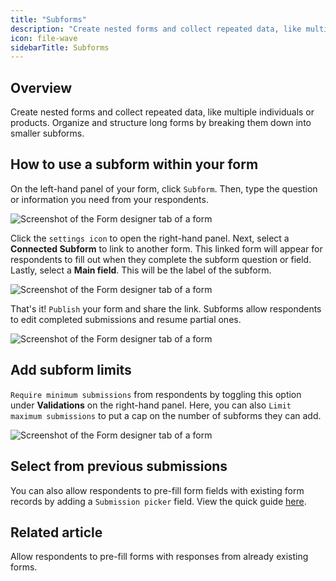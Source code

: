 ```yaml
---
title: "Subforms"
description: "Create nested forms and collect repeated data, like multiple individuals or products. Organize and structure long forms by breaking them down into smaller subforms."
icon: file-wave
sidebarTitle: Subforms
---
```


## Overview

Create nested forms and collect repeated data, like multiple individuals or products. Organize and structure long forms by breaking them down into smaller subforms.

## How to use a subform within your form

On the left-hand panel of your form, click `Subform`. Then, type the question or information you need from your respondents.

<Frame>
  <img src="/images/images/image-4.png" alt="Screenshot of the Form designer tab of a form" />
</Frame>

Click the `settings icon` to open the right-hand panel. Next, select a **Connected Subform** to link to another form. This linked form will appear for respondents to fill out when they complete the subform question or field. Lastly, select a **Main field**. This will be the label of the subform.

<Frame>
  <img src="/images/images/image-5.png" alt="Screenshot of the Form designer tab of a form" />
</Frame>

That's it! `Publish` your form and share the link. Subforms allow respondents to edit completed submissions and resume partial ones.

<Frame>
  <img src="/images/images/image-6.png" alt="Screenshot of the Form designer tab of a form" />
</Frame>

## Add subform limits

`Require minimum submissions` from respondents by toggling this option under **Validations** on the right-hand panel. Here, you can also `Limit maximum submissions` to put a cap on the number of subforms they can add.

<Frame>
  <img src="/images/images/image-7.png" alt="Screenshot of the Form designer tab of a form" />
</Frame>

## Select from previous submissions

You can also allow respondents to pre-fill form fields with existing form records by adding a `Submission picker` field. View the quick guide [here](/help/submission-picker).

## Related article

<CardGroup cols={3}>
  <Card title="Submission picker" icon="file-magnifying-glass" iconType="regular" color="#FFC738" href="/help/submission-picker">
    Allow respondents to pre-fill forms with responses  from already existing forms.
  </Card>
</CardGroup>
